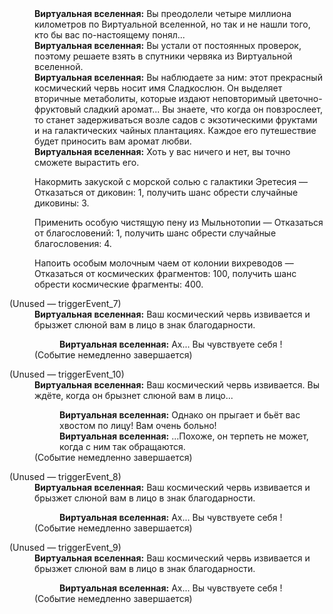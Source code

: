 {{Диалог Начало}}
:'''Виртуальная вселенная:''' Вы преодолели четыре миллиона километров по Виртуальной вселенной, но так и не нашли того, кто бы вас по-настоящему понял...
:'''Виртуальная вселенная:''' Вы устали от постоянных проверок, поэтому решаете взять в спутники червяка из Виртуальной вселенной.
:'''Виртуальная вселенная:''' Вы наблюдаете за ним: этот прекрасный космический червь носит имя Сладкослюн. Он выделяет вторичные метаболиты, которые издают неповторимый цветочно-фруктовый сладкий аромат... Вы знаете, что когда он повзрослеет, то станет задерживаться возле садов с экзотическими фруктами и на галактических чайных плантациях. Каждое его путешествие будет приносить вам аромат любви.
:'''Виртуальная вселенная:''' Хоть у вас ничего и нет, вы точно сможете вырастить его.
:{{Диалог|Звезда}} Накормить закуской с морской солью с галактики Эретесия &mdash; Отказаться от диковин: 1, получить шанс обрести случайные диковины: 3.
:{{Диалог|Звезда}} Применить особую чистящую пену из Мыльнотопии &mdash; Отказаться от благословений: 1, получить шанс обрести случайные благословения: 4.
:{{Диалог|Звезда}} Напоить особым молочным чаем от колонии вихреводов &mdash; Отказаться от космических фрагментов: 100, получить шанс обрести космические фрагменты: 400.

;(Unused &mdash; triggerEvent_7)
:'''Виртуальная вселенная:''' Ваш космический червь извивается и брызжет слюной вам в лицо в знак благодарности.
::'''Виртуальная вселенная:''' Ах... Вы чувствуете себя {{MC|ж=такой счастливой|м=таким счастливым}}!
:;(Событие немедленно завершается)

;(Unused &mdash; triggerEvent_10)
:'''Виртуальная вселенная:''' Ваш космический червь извивается. Вы ждёте, когда он брызнет слюной вам в лицо...
::'''Виртуальная вселенная:''' Однако он прыгает и бьёт вас хвостом по лицу! Вам очень больно!
::'''Виртуальная вселенная:''' ...Похоже, он терпеть не может, когда с ним так обращаются.
:;(Событие немедленно завершается)

;(Unused &mdash; triggerEvent_8)
:'''Виртуальная вселенная:''' Ваш космический червь извивается и брызжет слюной вам в лицо в знак благодарности.
::'''Виртуальная вселенная:''' Ах... Вы чувствуете себя {{MC|ж=такой счастливой|м=таким счастливым}}!
:;(Событие немедленно завершается)

;(Unused &mdash; triggerEvent_9)
:'''Виртуальная вселенная:''' Ваш космический червь извивается и брызжет слюной вам в лицо в знак благодарности.
::'''Виртуальная вселенная:''' Ах... Вы чувствуете себя {{MC|ж=такой счастливой|м=таким счастливым}}!
:;(Событие немедленно завершается)
{{Диалог Конец}}